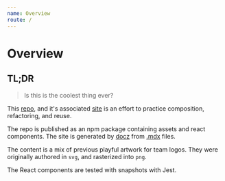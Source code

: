 ```yaml
---
name: Overview
route: /
---
```


# Overview


<center>
<XRobot size={128}/>
<Download size={256}/>
<XRobot size={128}/>
</center>

<center>
<XRobot size={64}/>
<XRobot size={64}/>
<XRobot size={64}/>
<XRobot size={64}/>
<XRobot size={64}/>
</center>


## TL;DR
> Is this is the coolest thing ever?


This [repo](https://github.com/daneroo/ir-logo),
and it's associated [site](https://ir-logo.netlify.com/) is an effort to practice composition,
refactoring, and reuse.

The repo is published as an npm package containing assets and react components.
The site is generated by [docz](https://www.docz.site/) from [.mdx](https://github.com/mdx-js/mdx) files.

The content is a mix of previous playful artwork for team logos. 
They were originally authored in `svg`, and rasterized into `png`.

The React components are tested with snapshots with Jest.

<Footer />
